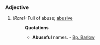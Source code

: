 ===Adjective===
#''(Rare):'' Full of abuse; [[abusive]]
#:'''Quotations'''
#:*'''Abuseful''' names. - [[Bp. Barlow]]